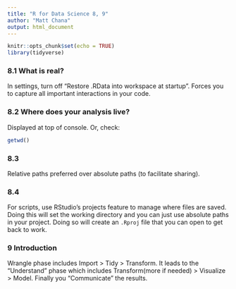 ```yaml
---
title: "R for Data Science 8, 9"
author: "Matt Chana"
output: html_document
---
```


```r
knitr::opts_chunk$set(echo = TRUE)
library(tidyverse)
```

### 8.1 What is real?
In settings, turn off "Restore .RData into workspace at startup". Forces you to capture all important interactions in your code. 

### 8.2 Where does your analysis live?
Displayed at top of console. Or, check:
```r
getwd()
```

### 8.3
Relative paths preferred over absolute paths (to facilitate sharing).

### 8.4
For scripts, use RStudio's projects feature to manage where files are saved. Doing this will set the working directory and you can just use absolute paths in your project. Doing so will create an `.Rproj` file that you can open to get back to work.

### 9 Introduction
Wrangle phase includes Import > Tidy > Transform. It leads to the "Understand" phase which includes Transform(more if needed) > Visualize > Model. Finally you "Communicate" the results.




